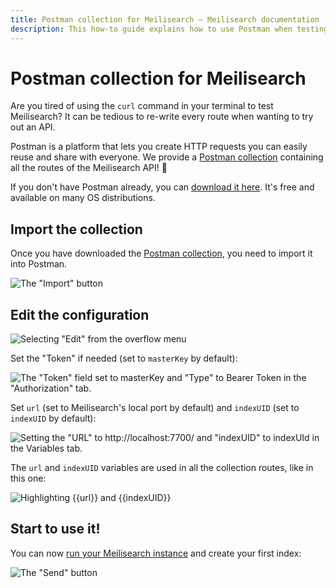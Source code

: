 ```yaml
---
title: Postman collection for Meilisearch — Meilisearch documentation
description: This how-to guide explains how to use Postman when testing and debugging Meilisearch's API.
---
```


# Postman collection for Meilisearch

Are you tired of using the `curl` command in your terminal to test Meilisearch? It can be tedious to re-write every route when wanting to try out an API.

Postman is a platform that lets you create HTTP requests you can easily reuse and share with everyone. We provide a <a href="/assets/misc/meilisearch-collection-postman.json" download="meilisearch-collection-postman.json">Postman collection</a> containing all the routes of the Meilisearch API! 🚀

If you don't have Postman already, you can [download it here](https://www.postman.com/downloads/). It's free and available on many OS distributions.

## Import the collection

Once you have downloaded the [Postman collection](/assets/misc/meilisearch-collection-postman.json), you need to import it into Postman.

![The "Import" button](/assets/images/postman/import.png)

## Edit the configuration

![Selecting "Edit" from the overflow menu](/assets/images/postman/edit.png)

Set the "Token" if needed (set to `masterKey` by default):

![The "Token" field set to masterKey and "Type" to Bearer Token in the "Authorization" tab.](/assets/images/postman/set_token.png)

Set `url` (set to Meilisearch's local port by default) and `indexUID` (set to `indexUID` by default):

![Setting the "URL" to http://localhost:7700/ and "indexUID" to indexUId in the Variables tab.](/assets/images/postman/set_variables.png)

The `url` and `indexUID` variables are used in all the collection routes, like in this one:

![Highlighting {{url}} and {{indexUID}}](/assets/images/postman/url.png)

## Start to use it!

You can now [run your Meilisearch instance](/learn/getting_started/quick_start#setup-and-installation) and create your first index:

![The "Send" button](/assets/images/postman/create_index.png)
